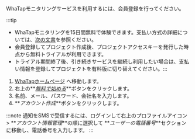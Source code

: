 WhaTapモニタリングサービスを利用するには、会員登録を行ってください。

:::tip

-   WhaTapモニタリングを15日間無料で体験できます。支払い方式の詳細については、[次の文書](billing/)を参照ください。 
-   会員登録してプロジェクト作成後、プロジェクトアクセスキーを発行した時点から無料トライアルが利用できます。
-   トライアル期間終了後、引き続きサービスを継続し利用したい場合は、支払い情報を登録してプロジェクトを有料版に切り替えてください。:::

1.  [WhaTapホームページ](http://www.whatap.io/) へ移動します。
2.  右上の**_[無料で始める](https://www.whatap.io/ko/signup/)_**ボタンをクリックします。
3.  名前、メール、パスワード、会社名を入力します。
4.  **_アカウント作成_**ボタンをクリックします。

:::note
通知をSMSで受信するには、ログインして右上のプロファイルアイコン > **_アカウント情報管理_**の順に選択して **_ユーザーの電話番号_**セクションに移動し、電話番号を入力します。
:::
